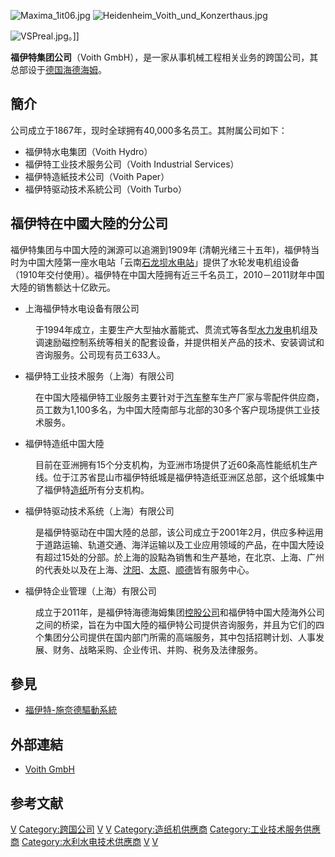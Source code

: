 {{Infobox company
|name             =福伊特
|name_en             = Voith GmbH
|logo             = [[Image:voith_logo.png|200px]]
|caption          = 
|type             = 私人企业 [[GmbH|GmbH]]
|predecessor      = 
|foundation       = 1867
|founder          = 
|location         = {{GER}}[[海德海姆|海德海姆]]
|locations        = <!--number of physical properties or production sites-->
|area_served      = 全球
|key_people       = Dr. Hubert Lienhard <small>(主席兼CEO)</small>
|industry         = 重工业
|products         = 汽车、火车<br>机械设备、机电设备
|slogan           = Inspiring Technologies for Generations
|production       = 
|services         = 机械及相关工业技术服务 
|revenue          = €56亿欧元 (2010/2011)
|operating_income = 
|net_income       = 
|aum              = 
|assets           = 
|equity           = 
|owner            = 
|num_employees    = 39,754<ref name="">[http://www.voith.com/media/voith_gb_09_10_en.pdf Voith GmbH Group Report 2009/2010 - EMPLOYEES]</ref>
|parent           = 
|divisions        = 
|subsid           = 
|homepage         = [http://www.Voith.com Voith.com]
|footnotes        = 
}}
[[File:Maxima_1it06.jpg|thumb]]
[[File:Heidenheim_Voith_und_Konzerthaus.jpg|thumb]]

[[File:VSPreal.jpg|thumb]]。]]

'''福伊特集团公司'''（Voith GmbH），是一家从事机械工程相关业务的跨国公司，其总部设于[[德国|德国]][[海德海姆|海德海姆]]。

==簡介==
公司成立于1867年，现时全球拥有40,000多名员工。其附属公司如下：
*福伊特水电集团（Voith Hydro）
*福伊特工业技术服务公司（Voith Industrial Services）
*福伊特造紙技术公司（Voith Paper）
*福伊特驱动技术系統公司（Voith Turbo）

==福伊特在中國大陸的分公司==
福伊特集团与中国大陸的渊源可以追溯到1909年 (清朝光绪三十五年)，福伊特当时为中国大陸第一座水电站「云南[[石龙坝水电站|石龙坝水电站]]」提供了水轮发电机组设备（1910年交付使用）。福伊特在中国大陸拥有近三千名员工，2010－2011财年中国大陸的销售额达十亿欧元。
*上海福伊特水电设备有限公司
:于1994年成立，主要生产大型抽水蓄能式、贯流式等各型[[水力发电|水力发电]]机组及调速励磁控制系统等相关的配套设备，并提供相关产品的技术、安装调试和咨询服务。公司现有员工633人。
*福伊特工业技术服务（上海）有限公司
:在中国大陸福伊特工业服务主要针对于[[汽车|汽车]]整车生产厂家与零配件供应商，员工数为1,100多名，为中国大陸南部与北部的30多个客户现场提供工业技术服务。
*福伊特造纸中国大陸
:目前在亚洲拥有15个分支机构，为亚洲市场提供了近60条高性能纸机生产线。位于江苏省昆山市福伊特纸城是福伊特造纸亚洲区总部，这个纸城集中了福伊特[[造纸|造纸]]所有分支机构。
*福伊特驱动技术系统（上海）有限公司
:是福伊特驱动在中国大陸的总部，该公司成立于2001年2月，供应多种运用于道路运输、轨道交通、海洋运输以及工业应用领域的产品，在中国大陸设有超过15处的分部。於上海的設點為销售和生产基地，在北京、上海、广州的代表处以及在上海、[[沈阳|沈阳]]、[[太原|太原]]、[[顺德|顺德]]皆有服务中心。
*福伊特企业管理（上海）有限公司
:成立于2011年，是福伊特海德海姆集团[[控股公司|控股公司]]和福伊特中国大陸海外公司之间的桥梁，旨在为中国大陸的福伊特公司提供咨询服务，并且为它们的四个集团分公司提供在国内部门所需的高端服务，其中包括招聘计划、人事发展、财务、战略采购、企业传讯、并购、税务及法律服务。

==參見==
*[[福伊特-施奈德驅動系統|福伊特-施奈德驅動系統]]

==外部連結==
{{commonscat|Voith}}
*[http://www.voith.com Voith GmbH] {{Wayback|url=http://www.voith.com/ |date=20190504134659 }}

==参考文献==
{{reflist}}

{{德國汽車製造業}}
{{Authority control}}
[[Category:德國製造公司|V]]
[[Category:跨国公司|Category:跨国公司]]
[[Category:德國鐵路車輛製造商|V]]
[[Category:机械制造业|V]]
[[Category:造纸机供應商|Category:造纸机供應商]]
[[Category:工业技术服务供應商|Category:工业技术服务供應商]]
[[Category:水利水电技术供應商|Category:水利水电技术供應商]]
[[Category:汽車零件供應商|V]]
[[Category:巴登-符騰堡州公司|V]]